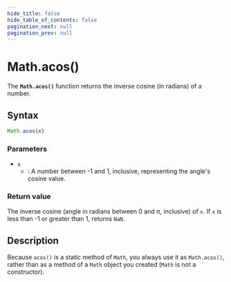 ```yaml
---
hide_title: false
hide_table_of_contents: false
pagination_next: null
pagination_prev: null
---
```

# Math.acos()

The **`Math.acos()`** function returns the inverse cosine (in radians) of a number.

## Syntax

```js
Math.acos(x)
```

### Parameters

- `x`
  - : A number between -1 and 1, inclusive, representing the angle's cosine value.

### Return value

The inverse cosine (angle in radians between 0 and π, inclusive) of `x`. If `x` is less than -1 or greater than 1, returns `NaN`.

## Description

Because `acos()` is a static method of `Math`, you always use it as `Math.acos()`, rather than as a method of a `Math` object you created (`Math` is not a constructor).
